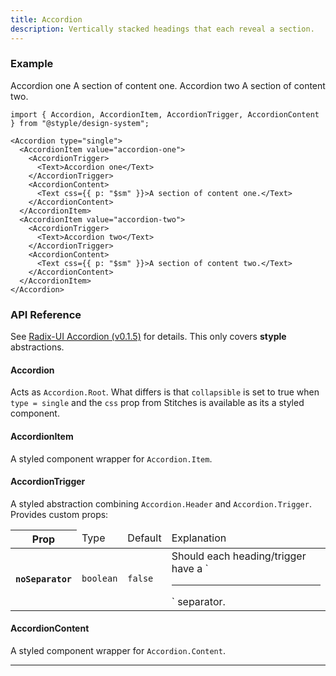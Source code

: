 ```yaml
---
title: Accordion
description: Vertically stacked headings that each reveal a section.
---
```


### Example

<Preview>
  <Accordion
    type="single"
    css={{
      width: "320px",
    }}
  >
    <AccordionItem value="accordion-one">
      <AccordionTrigger>
        <Text>Accordion one</Text>
      </AccordionTrigger>
      <AccordionContent>
        <Text css={{ p: "$sm" }}>A section of content one.</Text>
      </AccordionContent>
    </AccordionItem>
    <AccordionItem value="accordion-two">
      <AccordionTrigger>
        <Text>Accordion two</Text>
      </AccordionTrigger>
      <AccordionContent>
        <Text css={{ p: "$sm" }}>A section of content two.</Text>
      </AccordionContent>
    </AccordionItem>
  </Accordion>
</Preview>

```tsx outline=true
import { Accordion, AccordionItem, AccordionTrigger, AccordionContent } from "@styple/design-system";

<Accordion type="single">
  <AccordionItem value="accordion-one">
    <AccordionTrigger>
      <Text>Accordion one</Text>
    </AccordionTrigger>
    <AccordionContent>
      <Text css={{ p: "$sm" }}>A section of content one.</Text>
    </AccordionContent>
  </AccordionItem>
  <AccordionItem value="accordion-two">
    <AccordionTrigger>
      <Text>Accordion two</Text>
    </AccordionTrigger>
    <AccordionContent>
      <Text css={{ p: "$sm" }}>A section of content two.</Text>
    </AccordionContent>
  </AccordionItem>
</Accordion>
```

### API Reference

See [Radix-UI Accordion (v0.1.5)](https://www.radix-ui.com/docs/primitives/components/accordion) for details. This only covers **styple** abstractions.

#### Accordion

Acts as `Accordion.Root`. What differs is that `collapsible` is set to true when `type = single` and the `css` prop from Stitches is available as its a styled component.

#### AccordionItem 

A styled component wrapper for `Accordion.Item`.

#### AccordionTrigger

A styled abstraction combining `Accordion.Header` and `Accordion.Trigger`. Provides custom props: 

<Table>
  <Thead>
    <Tr>
      <Th>Prop</Th>
      <Td>Type</Td>
      <Td>Default</Td>
      <Td>Explanation</Td>
    </Tr>
  </Thead>
  <Tbody>
    <Tr>
      <Th>
        <Code>noSeparator</Code>
      </Th>
      <Td>
        <Code color="normal">boolean</Code>
      </Td>
      <Td>
        <Code color="normal">false</Code>
      </Td>
      <Td><Text>Should each heading/trigger have a `<hr />` separator.</Text></Td>
    </Tr>
  </Tbody>
</Table>

#### AccordionContent

A styled component wrapper for `Accordion.Content`.

---